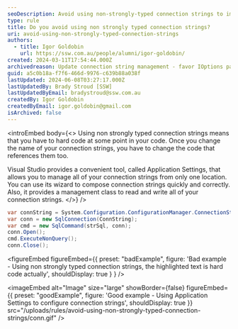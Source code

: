 ```yaml
---
seoDescription: Avoid using non-strongly-typed connection strings to improve code maintainability and reduce errors.
type: rule
title: Do you avoid using non strongly typed connection strings?
uri: avoid-using-non-strongly-typed-connection-strings
authors:
  - title: Igor Goldobin
    url: https://ssw.com.au/people/alumni/igor-goldobin/
created: 2024-03-11T17:54:44.000Z
archivedreason: Update connection string management - favor IOptions pattern over Visual Studio's Application Settings. Offers robust, flexible config in .NET Core, aligning with modern development practices. Refer to Microsoft's IOptions pattern in .NET documentation for implementation guidance.
guid: a5c0b18a-f7f6-466d-9976-c639b88a038f
lastUpdated: 2024-06-08T03:27:17.000Z
lastUpdatedBy: Brady Stroud [SSW]
lastUpdatedByEmail: bradystroud@ssw.com.au
createdBy: Igor Goldobin
createdByEmail: igor.goldobin@gmail.com
isArchived: false
---
```


<introEmbed
  body={<>
Using non strongly typed connection strings means that you have to hard code at some point in your code. Once you change the name of your connection strings, you have to change the code that references them too.

Visual Studio provides a convenient tool, called Application Settings, that allows you to manage all of your connection strings from only one location. You can use its wizard to compose connection strings quickly and correctly. Also, it provides a management class to read and write all of your connection strings.
  </>}
/>
```cs
var connString = System.Configuration.ConfigurationManager.ConnectionStrings["MyProj.Properties.Settings.ConnectString"].ToString();
var conn = new SqlConnection(ConnString);
var cmd = new SqlCommand(strSql, conn);
conn.Open();
cmd.ExecuteNonQuery();
conn.Close();
```

<figureEmbed figureEmbed={{
  preset: "badExample",
  figure: 'Bad example - Using non strongly typed connection strings, the highlighted text is hard code actually',
  shouldDisplay: true
} } />


<imageEmbed
  alt="Image"
  size="large"
  showBorder={false}
  figureEmbed={{
    preset: "goodExample",
    figure: 'Good example - Using Application Settings to configure connection strings',
    shouldDisplay: true
  }}
  src="/uploads/rules/avoid-using-non-strongly-typed-connection-strings/conn.gif"
/>
